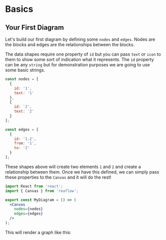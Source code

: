 
<Meta title="Docs/Getting Started/Basics" />

# Basics

## Your First Diagram
Let's build our first diagram by defining some `nodes` and `edges`.
Nodes are the blocks and edges are the relationships between the blocks.

The data shapes require one property of `id` but you can pass `text`
or `icon` to them to show some sort of indication what it represents.
The `id` property can be any `string` but for demonstration purposes
we are going to use some basic strings.

```js
const nodes = [
  {
    id: '1',
    text: '1'
  },
  {
    id: '2',
    text: '2'
  }
];

const edges = [
  {
    id: '1-2',
    from: '1',
    to: '2'
  }
];
```

These shapes above will create two elements `1` and `2` and create
a relationship between them. Once we have this defined, we can simply
pass these properties to the `Canvas` and it will do the rest!

```jsx
import React from 'react';
import { Canvas } from 'reaflow';

export const MyDiagram = () => (
  <Canvas
    nodes={nodes}
    edges={edges}
  />
);
```

This will render a graph like this:
<Canvas of={BasicStories.Simple} />
